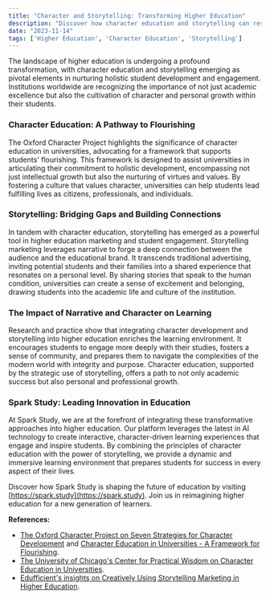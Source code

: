 ```yaml
---
title: "Character and Storytelling: Transforming Higher Education"
description: "Discover how character education and storytelling can reshape the higher education experience, fostering a culture of engagement, development, and innovation."
date: "2023-11-14"
tags: ['Higher Education', 'Character Education', 'Storytelling']
---
```


The landscape of higher education is undergoing a profound transformation, with character education and storytelling emerging as pivotal elements in nurturing holistic student development and engagement. Institutions worldwide are recognizing the importance of not just academic excellence but also the cultivation of character and personal growth within their students.

### Character Education: A Pathway to Flourishing

The Oxford Character Project highlights the significance of character education in universities, advocating for a framework that supports students' flourishing. This framework is designed to assist universities in articulating their commitment to holistic development, encompassing not just intellectual growth but also the nurturing of virtues and values. By fostering a culture that values character, universities can help students lead fulfilling lives as citizens, professionals, and individuals.

### Storytelling: Bridging Gaps and Building Connections

In tandem with character education, storytelling has emerged as a powerful tool in higher education marketing and student engagement. Storytelling marketing leverages narrative to forge a deep connection between the audience and the educational brand. It transcends traditional advertising, inviting potential students and their families into a shared experience that resonates on a personal level. By sharing stories that speak to the human condition, universities can create a sense of excitement and belonging, drawing students into the academic life and culture of the institution.

### The Impact of Narrative and Character on Learning

Research and practice show that integrating character development and storytelling into higher education enriches the learning environment. It encourages students to engage more deeply with their studies, fosters a sense of community, and prepares them to navigate the complexities of the modern world with integrity and purpose. Character education, supported by the strategic use of storytelling, offers a path to not only academic success but also personal and professional growth.

### Spark Study: Leading Innovation in Education

At Spark Study, we are at the forefront of integrating these transformative approaches into higher education. Our platform leverages the latest in AI technology to create interactive, character-driven learning experiences that engage and inspire students. By combining the principles of character education with the power of storytelling, we provide a dynamic and immersive learning environment that prepares students for success in every aspect of their lives.

Discover how Spark Study is shaping the future of education by visiting [https://spark.study](https://spark.study). Join us in reimagining higher education for a new generation of learners.

**References:**
- [The Oxford Character Project on Seven Strategies for Character Development](https://oxfordcharacter.org/resources/seven-strategies-character) and [Character Education in Universities - A Framework for Flourishing](https://oxfordcharacter.org/resources/character-education-in-universities-a-framework-for-flourishing).
- [The University of Chicago's Center for Practical Wisdom on Character Education in Universities](https://wisdomcenter.uchicago.edu/news/wisdom-news/character-education-universities-framework-flourishing).
- [Edufficient's insights on Creatively Using Storytelling Marketing in Higher Education](https://www.edufficient.com).
